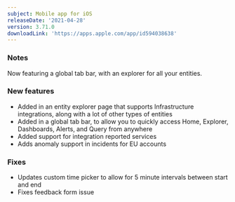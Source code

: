 ```yaml
---
subject: Mobile app for iOS
releaseDate: '2021-04-28'
version: 3.71.0
downloadLink: 'https://apps.apple.com/app/id594038638'
---
```


### Notes

Now featuring a global tab bar, with an explorer for all your entities.

### New features

* Added in an entity explorer page that supports Infrastructure integrations, along with a lot of other types of entities
* Added in a global tab bar, to allow you to quickly access Home, Explorer, Dashboards, Alerts, and Query from anywhere
* Added support for integration reported services
* Adds anomaly support in incidents for EU accounts

### Fixes

* Updates custom time picker to allow for 5 minute intervals between start and end
* Fixes feedback form issue
